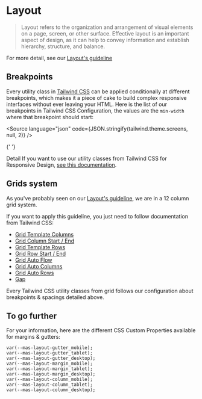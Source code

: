 
<Meta title="Guidelines / Layout" />

# Layout

> Layout refers to the organization and arrangement of visual elements on a page, screen, or other surface. Effective layout is an important aspect of design, as it can help to convey information and establish hierarchy, structure, and balance.

For more detail, see our [Layout's guideline](https://zeroheight.com/9b39bb2a0/p/196570-layout/b/586495)

## Breakpoints

Every utility class in [Tailwind CSS](https://tailwindcss.com) can be applied conditionally at different breakpoints, which makes it a piece of cake to build complex responsive interfaces without ever leaving your HTML.
Here is the list of our breakpoints in Tailwind CSS Configuration, the values are the `min-width` where that breakpoint should start:

<Source language="json" code={JSON.stringify(tailwind.theme.screens, null, 2)} />

{' '}

Detail If you want to use our utility classes
from Tailwind CSS for Responsive Design, [see this documentation](https://tailwindcss.com/docs/responsive-design).

## Grids system

As you've probably seen on our [Layout's guideline](https://www.decathlon.design/726f8c765/p/061870-layout/b/60e5d1), we are in a 12 column grid system.

If you want to apply this guideline, you just need to follow documentation from Tailwind CSS:

* [Grid Template Columns](https://tailwindcss.com/docs/grid-template-columns)
* [Grid Column Start / End](https://tailwindcss.com/docs/grid-column)
* [Grid Template Rows](https://tailwindcss.com/docs/grid-template-rows)
* [Grid Row Start / End](https://tailwindcss.com/docs/grid-row)
* [Grid Auto Flow](https://tailwindcss.com/docs/grid-auto-flow)
* [Grid Auto Columns](https://tailwindcss.com/docs/grid-auto-columns)
* [Grid Auto Rows](https://tailwindcss.com/docs/grid-auto-rows)
* [Gap](https://tailwindcss.com/docs/gap)

Every Tailwind CSS utility classes from grid follows our configuration about breakpoints & spacings detailed above.

## To go further

For your information, here are the different CSS Custom Properties available for margins & gutters:

```
var(--mas-layout-gutter_mobile);
var(--mas-layout-gutter_tablet);
var(--mas-layout-gutter_desktop);
var(--mas-layout-margin_mobile);
var(--mas-layout-margin_tablet);
var(--mas-layout-margin_desktop);
var(--mas-layout-column_mobile);
var(--mas-layout-column_tablet);
var(--mas-layout-column_desktop);
```
